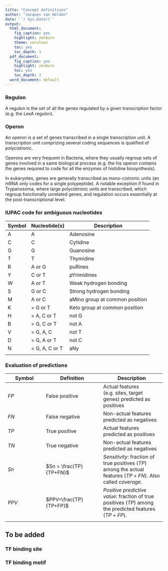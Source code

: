```yaml
---
title: "Concept definitions"
author: "Jacques van Helden"
date: '`r Sys.Date()`'
output:
  html_document:
    fig_caption: yes
    highlight: zenburn
    theme: cerulean
    toc: yes
    toc_depth: 3
  pdf_document:
    fig_caption: yes
    highlight: zenburn
    toc: yes
    toc_depth: 3
  word_document: default
---
```




### Regulon

A regulon is the set of all the genes regulated by a given transcription
factor (e.g. the LexA regulon).

### Operon

An operon is a set of genes transcribed in a single transcription unit.
A transcription unit comprizing several coding sequences is qualified of
polycistronic.

Operons are very frequent in Bacteria, where they usually regroup sets
of genes involved in a same biological process (e.g. the his operon
contains the genes required to code for all the enzymes of histidine
biosynthesis).

In eukaryotes, genes ere generally transcribed as mono-cistronic units
(an mRNA only codes for a single polypeptide). A notable exception if
found in Trypanosoma, where large polycistronic units are transcribed,
which regroup functionally unrelated genes, and regulation occurs
essentially at the post-transcriptional level.

### IUPAC code for ambiguous nucleotides

| Symbol | Nucleotide(s) | Description |
|--------|------------|-------------|
| A | A |  Adenosine |
| C | C |  Cytidine |
| G | G |  Guanosine |
| T | T |  Thymidine |
| R  |  A or G| puRines |
| Y  |  C or T| pYrimidines |
| W  |  A or T| Weak hydrogen bonding |
| S  |  G or C| Strong hydrogen bonding |
| M  |  A or C| aMino group at common position |
| K |   = G or T| Keto group at common position |
| H |   = A, C or T | not G |
| B |   = G, C or T | not A |
| V |   = G, A, C |   not T |
| D |   = G, A or T | not C |
| N |   = G, A, C or T |  aNy |
| | | | 

### Evaluation of predictions



| Symbol | Definition | Description | 
|--------|------------|-------------|
| $FP$ | False positive | Actual features (e.g. sites, target genes) predicted as positives |
| $FN$ | False negative | Non-actual features predicted as negatives |
| $TP$ | True positive | Actual features predicted as positives |
| $TN$ | True negative | Non-actual features predicted as negatives |
| $Sn$ | $Sn = \frac{TP}{TP+FN}$  | *Sensitivity*: fraction of true positives ($TP$) among the actual features ($TP+FN$).   Also called *coverage*. |
| $PPV$ | $PPV=\frac{TP}{TP+FP}$ | *Positive predictive value*: fraction of true positives ($TP$) among the predicted features ($TP+FP$).     | 
| | | |


## To be added

### TF binding site

### TF binding motif


